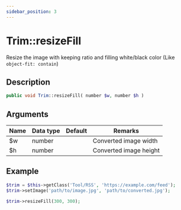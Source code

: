 ```yaml
---
sidebar_position: 3
---
```


# Trim::resizeFill

Resize the image with keeping ratio and filling white/black color (Like `object-fit: contain`)

## Description

```php
public void Trim::resizeFill( number $w, number $h )
```

## Arguments

| Name | Data type | Default | Remarks                |
| ---- | --------- | ------- | ---------------------- |
| $w   | number    |         | Converted image width  |
| $h   | number    |         | Converted image height |

## Example

```php title="Controller"
$trim = $this->getClass('Tool/RSS', 'https://example.com/feed');
$trim->setImage('path/to/image.jpg', 'path/to/converted.jpg');

$trim->resizeFill(300, 300);
```
